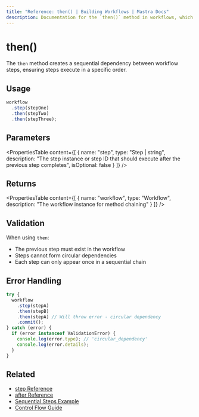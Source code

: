 ```yaml
---
title: "Reference: then() | Building Workflows | Mastra Docs"
description: Documentation for the `then()` method in workflows, which creates sequential dependencies between steps.
---
```


# then()

The `then` method creates a sequential dependency between workflow steps, ensuring steps execute in a specific order.

## Usage

```typescript
workflow
  .step(stepOne)
  .then(stepTwo)
  .then(stepThree);
```

## Parameters

<PropertiesTable
  content={[
    {
      name: "step",
      type: "Step | string",
      description: "The step instance or step ID that should execute after the previous step completes",
      isOptional: false
    }
  ]}
/>

## Returns

<PropertiesTable
  content={[
    {
      name: "workflow",
      type: "Workflow",
      description: "The workflow instance for method chaining"
    }
  ]}
/>

## Validation

When using `then`:
- The previous step must exist in the workflow
- Steps cannot form circular dependencies
- Each step can only appear once in a sequential chain

## Error Handling

```typescript
try {
  workflow
    .step(stepA)
    .then(stepB)
    .then(stepA) // Will throw error - circular dependency
    .commit();
} catch (error) {
  if (error instanceof ValidationError) {
    console.log(error.type); // 'circular_dependency'
    console.log(error.details);
  }
}
```

## Related

- [step Reference](./step-class.mdx)
- [after Reference](./after.mdx)
- [Sequential Steps Example](../../../examples/workflows/sequential-steps.mdx)
- [Control Flow Guide](../../workflows/control-flow.mdx)
```
